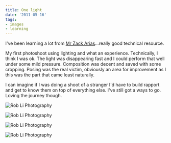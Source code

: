 ```yaml
---
title: One light
date: '2011-05-16'
tags:
- images
- learning
---
```


I've been learning a lot from [Mr Zack Arias][1]...really good technical resource.

My first photoshoot using lighting and what an experience.  Technically, I think I was ok.  The light was disappearing fast and I could perform that well under some mild pressure.  Composition was decent and saved with some cropping.  Posing was the real victim, obviously an area for improvement as I this was the part that came least naturally.

I can imagine if I was doing a shoot of a stranger I'd have to build rapport and get to know them on top of everything else.  I've still got a ways to go. Loving the journey though.

![Rob Li Photography][image-1]

![Rob Li Photography][image-2]

![Rob Li Photography][image-3]

![Rob Li Photography][image-4]

[1]:	http://zackarias.com/

[image-1]:	/images/2011/05/20110515-170537-_rli1541-9-20-08-48.jpg
[image-2]:	/images/2011/05/20110515-170014-_rli1527-6-20-08-48.jpg
[image-3]:	/images/2011/05/20110515-170840-_rli1544-12.jpg
[image-4]:	/images/2011/05/20110515-165126-_rli1511-8.jpg